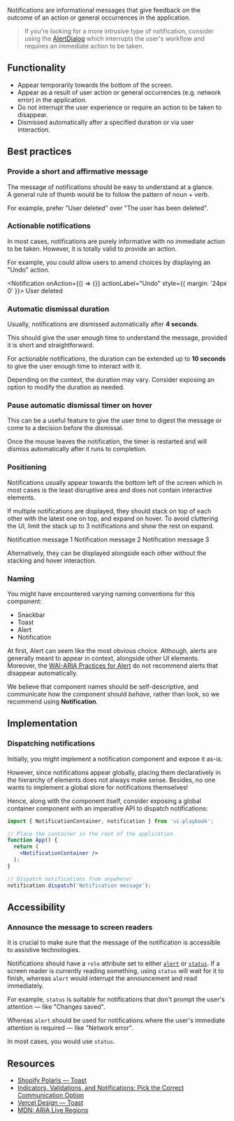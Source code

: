 
<article>

<Title>
  Notification
</Title>

Notifications are informational messages that give feedback on the outcome of an action or general occurrences in the application.

<div className="center">
  <Notification style={{ margin: '32px 0' }} />
</div>

> If you're looking for a more intrusive type of notification, consider using the [AlertDialog](https://www.w3.org/TR/wai-aria-practices-1.2/#alertdialog) which interrupts the user's workflow and requires an immediate action to be taken.

</article>

<article>

## Functionality

- Appear temporarily towards the bottom of the screen.
- Appear as a result of user action or general occurrences (e.g. network error) in the application.
- Do not interrupt the user experience or require an action to be taken to disappear.
- Dismissed automatically after a specified duration or via user interaction.

</article>

<article>

## Best practices

### Provide a short and affirmative message

The message of notifications should be easy to understand at a glance. <br />
A general rule of thumb would be to follow the pattern of noun + verb.

For example, prefer "User deleted" over "The user has been deleted".

### Actionable notifications

In most cases, notifications are purely informative with no immediate action to be taken.
However, it is totally valid to provide an action.

For example, you could allow users to amend choices by displaying an "Undo" action.

<Notification onAction={() => {}} actionLabel="Undo" style={{ margin: '24px 0' }}>
  User deleted
</Notification>

### Automatic dismissal duration

Usually, notifications are dismissed automatically after <strong>4 seconds</strong>.

This should give the user enough time to understand the message, provided it is short and straightforward.

For actionable notifications, the duration can be extended up to <strong>10 seconds</strong> to give the user enough time to interact with it.

Depending on the context, the duration may vary. Consider exposing an option to modify the duration as needed.

### Pause automatic dismissal timer on hover

This can be a useful feature to give the user time to digest the message or come to a decision before the dismissal.

Once the mouse leaves the notification, the timer is restarted and will dismiss automatically after it runs to completion.

### Positioning

Notifications usually appear towards the bottom left of the screen which in most cases is the least disruptive area and does not contain interactive elements.

If multiple notifications are displayed, they should stack on top of each other with the latest one on top, and expand on hover.
To avoid cluttering the UI, limit the stack up to 3 notifications and show the rest on expand.

<NotificationContainer>
  <Notification>Notification message 1</Notification>
  <Notification>Notification message 2</Notification>
  <Notification>Notification message 3</Notification>
</NotificationContainer>

Alternatively, they can be displayed alongside each other without the stacking and hover interaction.

### Naming

You might have encountered varying naming conventions for this component:

- Snackbar
- Toast
- Alert
- Notification

At first, Alert can seem like the most obvious choice.
Although, alerts are generally meant to appear in context, alongside other UI elements.
Moreover, the [WAI-ARIA Practices for Alert](https://www.w3.org/TR/wai-aria-practices/#alert) do not recommend alerts that disappear automatically.

We believe that component names should be self-descriptive, and communicate how the component should _behave_, rather than look, so we recommend using <strong>Notification</strong>.

</article>

<article>

## Implementation

### Dispatching notifications

Initially, you might implement a notification component and expose it as-is.

However, since notifications appear globally, placing them declaratively in the hierarchy of elements does not always make sense.
Besides, no one wants to implement a global store for notifications themselves!

Hence, along with the component itself, consider exposing a global container component with an imperative API to dispatch notifications:

```jsx
import { NotificationContainer, notification } from 'ui-playbook';

// Place the container in the root of the application.
function App() {
  return (
    <NotificationContainer />
  );
}

// Dispatch notifications from anywhere!
notification.dispatch('Notification message');
```

</article>

<article>

## Accessibility

### Announce the message to screen readers

It is crucial to make sure that the message of the notification is accessible to assistive technologies.

Notifications should have a `role` attribute set to either [`alert`](https://developer.mozilla.org/en-US/docs/Web/Accessibility/ARIA/ARIA_Techniques/Using_the_alert_role) or [`status`](https://developer.mozilla.org/en-US/docs/Web/Accessibility/ARIA/ARIA_Techniques/Using_the_status_role).
If a screen reader is currently reading something, using `status` will wait for it to finish, whereas `alert` would interrupt the announcement and read immediately.

For example, `status` is suitable for notifications that don't prompt the user's attention — like "Changes saved".

Whereas `alert` should be used for notifications where the user's immediate attention is required — like "Network error".

In most cases, you would use `status`.

</article>

<article>

## Resources

- [Shopify Polaris — Toast](https://polaris.shopify.com/components/feedback-indicators/toast)
- [Indicators, Validations, and Notifications: Pick the Correct Communication Option](https://www.nngroup.com/articles/indicators-validations-notifications/)
- [Vercel Design — Toast](https://vercel.com/design/toast)
- [MDN: ARIA Live Regions](https://developer.mozilla.org/en-US/docs/Web/Accessibility/ARIA/ARIA_Live_Regions)

</article>
